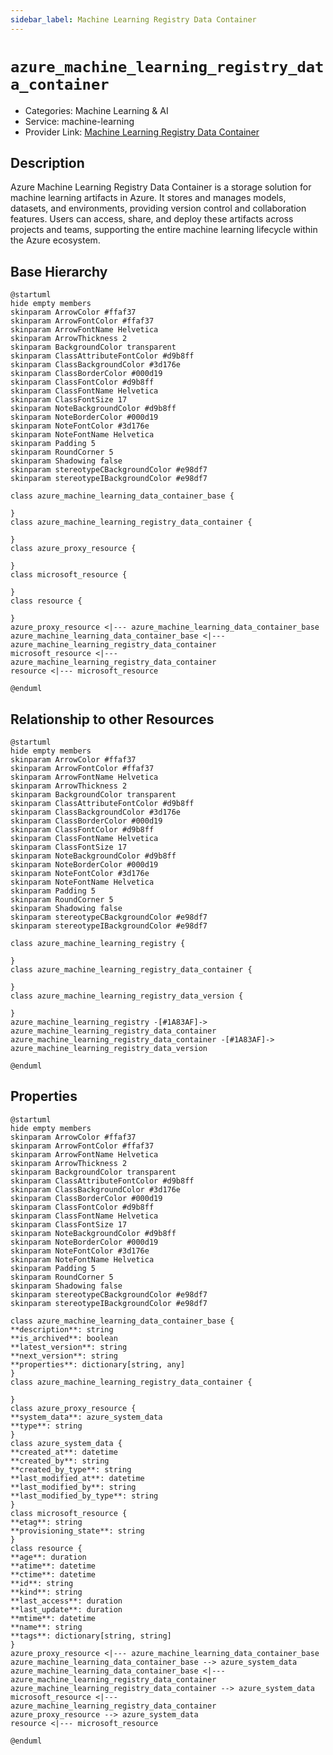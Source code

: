 ```yaml
---
sidebar_label: Machine Learning Registry Data Container
---
```


# `azure_machine_learning_registry_data_container`

- Categories: Machine Learning & AI
- Service: machine-learning
- Provider Link: [Machine Learning Registry Data Container](https://learn.microsoft.com/en-us/azure/machine-learning/how-to-share-models-pipelines-across-workspaces-with-registries)

## Description

Azure Machine Learning Registry Data Container is a storage solution for machine learning artifacts in Azure. It stores and manages models, datasets, and environments, providing version control and collaboration features. Users can access, share, and deploy these artifacts across projects and teams, supporting the entire machine learning lifecycle within the Azure ecosystem.

## Base Hierarchy

<ZoomPanPinch>

```kroki imgType="plantuml" imgAlt="Hierarchy of Machine Learning Registry Data Container"
@startuml
hide empty members
skinparam ArrowColor #ffaf37
skinparam ArrowFontColor #ffaf37
skinparam ArrowFontName Helvetica
skinparam ArrowThickness 2
skinparam BackgroundColor transparent
skinparam ClassAttributeFontColor #d9b8ff
skinparam ClassBackgroundColor #3d176e
skinparam ClassBorderColor #000d19
skinparam ClassFontColor #d9b8ff
skinparam ClassFontName Helvetica
skinparam ClassFontSize 17
skinparam NoteBackgroundColor #d9b8ff
skinparam NoteBorderColor #000d19
skinparam NoteFontColor #3d176e
skinparam NoteFontName Helvetica
skinparam Padding 5
skinparam RoundCorner 5
skinparam Shadowing false
skinparam stereotypeCBackgroundColor #e98df7
skinparam stereotypeIBackgroundColor #e98df7

class azure_machine_learning_data_container_base {

}
class azure_machine_learning_registry_data_container {

}
class azure_proxy_resource {

}
class microsoft_resource {

}
class resource {

}
azure_proxy_resource <|--- azure_machine_learning_data_container_base
azure_machine_learning_data_container_base <|--- azure_machine_learning_registry_data_container
microsoft_resource <|--- azure_machine_learning_registry_data_container
resource <|--- microsoft_resource

@enduml
```

</ZoomPanPinch>

## Relationship to other Resources

<ZoomPanPinch>

```kroki imgType="plantuml" imgAlt="Diagram of Machine Learning Registry Data Container resource relationships"
@startuml
hide empty members
skinparam ArrowColor #ffaf37
skinparam ArrowFontColor #ffaf37
skinparam ArrowFontName Helvetica
skinparam ArrowThickness 2
skinparam BackgroundColor transparent
skinparam ClassAttributeFontColor #d9b8ff
skinparam ClassBackgroundColor #3d176e
skinparam ClassBorderColor #000d19
skinparam ClassFontColor #d9b8ff
skinparam ClassFontName Helvetica
skinparam ClassFontSize 17
skinparam NoteBackgroundColor #d9b8ff
skinparam NoteBorderColor #000d19
skinparam NoteFontColor #3d176e
skinparam NoteFontName Helvetica
skinparam Padding 5
skinparam RoundCorner 5
skinparam Shadowing false
skinparam stereotypeCBackgroundColor #e98df7
skinparam stereotypeIBackgroundColor #e98df7

class azure_machine_learning_registry {

}
class azure_machine_learning_registry_data_container {

}
class azure_machine_learning_registry_data_version {

}
azure_machine_learning_registry -[#1A83AF]-> azure_machine_learning_registry_data_container
azure_machine_learning_registry_data_container -[#1A83AF]-> azure_machine_learning_registry_data_version

@enduml
```

</ZoomPanPinch>

## Properties

<ZoomPanPinch>

```kroki imgType="plantuml" imgAlt="Diagram of Machine Learning Registry Data Container data model"
@startuml
hide empty members
skinparam ArrowColor #ffaf37
skinparam ArrowFontColor #ffaf37
skinparam ArrowFontName Helvetica
skinparam ArrowThickness 2
skinparam BackgroundColor transparent
skinparam ClassAttributeFontColor #d9b8ff
skinparam ClassBackgroundColor #3d176e
skinparam ClassBorderColor #000d19
skinparam ClassFontColor #d9b8ff
skinparam ClassFontName Helvetica
skinparam ClassFontSize 17
skinparam NoteBackgroundColor #d9b8ff
skinparam NoteBorderColor #000d19
skinparam NoteFontColor #3d176e
skinparam NoteFontName Helvetica
skinparam Padding 5
skinparam RoundCorner 5
skinparam Shadowing false
skinparam stereotypeCBackgroundColor #e98df7
skinparam stereotypeIBackgroundColor #e98df7

class azure_machine_learning_data_container_base {
**description**: string
**is_archived**: boolean
**latest_version**: string
**next_version**: string
**properties**: dictionary[string, any]
}
class azure_machine_learning_registry_data_container {

}
class azure_proxy_resource {
**system_data**: azure_system_data
**type**: string
}
class azure_system_data {
**created_at**: datetime
**created_by**: string
**created_by_type**: string
**last_modified_at**: datetime
**last_modified_by**: string
**last_modified_by_type**: string
}
class microsoft_resource {
**etag**: string
**provisioning_state**: string
}
class resource {
**age**: duration
**atime**: datetime
**ctime**: datetime
**id**: string
**kind**: string
**last_access**: duration
**last_update**: duration
**mtime**: datetime
**name**: string
**tags**: dictionary[string, string]
}
azure_proxy_resource <|--- azure_machine_learning_data_container_base
azure_machine_learning_data_container_base --> azure_system_data
azure_machine_learning_data_container_base <|--- azure_machine_learning_registry_data_container
azure_machine_learning_registry_data_container --> azure_system_data
microsoft_resource <|--- azure_machine_learning_registry_data_container
azure_proxy_resource --> azure_system_data
resource <|--- microsoft_resource

@enduml
```

</ZoomPanPinch>
